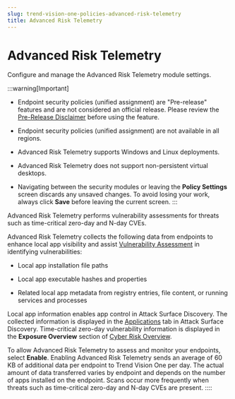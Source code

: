 ```yaml
---
slug: trend-vision-one-policies-advanced-risk-telemetry
title: Advanced Risk Telemetry
---
```

# Advanced Risk Telemetry

Configure and manage the Advanced Risk Telemetry module settings.

:::warning[Important]

- Endpoint security policies (unified assignment) are "Pre-release" features and are not considered an official release. Please review the [Pre-Release Disclaimer](pre-release-disclaimer.mdx) before using the feature.

- Endpoint security policies (unified assignment) are not available in all regions.

- Advanced Risk Telemetry supports Windows and Linux deployments.

- Advanced Risk Telemetry does not support non-persistent virtual desktops.

- Navigating between the security modules or leaving the **Policy Settings** screen discards any unsaved changes. To avoid losing your work, always click **Save** before leaving the current screen.
:::

Advanced Risk Telemetry performs vulnerability assessments for threats such as time-critical zero-day and N-day CVEs.

Advanced Risk Telemetry collects the following data from endpoints to enhance local app visibility and assist [Vulnerability Assessment](vulnerability-assessment.mdx) in identifying vulnerabilities:

- Local app installation file paths

- Local app executable hashes and properties

- Related local app metadata from registry entries, file content, or running services and processes

Local app information enables app control in Attack Surface Discovery. The collected information is displayed in the [Applications](applications.mdx) tab in Attack Surface Discovery. Time-critical zero-day vulnerability information is displayed in the **Exposure Overview** section of [Cyber Risk Overview](executive-dashboard.mdx).

To allow Advanced Risk Telemetry to assess and monitor your endpoints, select **Enable**. Enabling Advanced Risk Telemetry sends an average of 60 KB of additional data per endpoint to Trend Vision One per day. The actual amount of data transferred varies by endpoint and depends on the number of apps installed on the endpoint. Scans occur more frequently when threats such as time-critical zero-day and N-day CVEs are present.
::::
